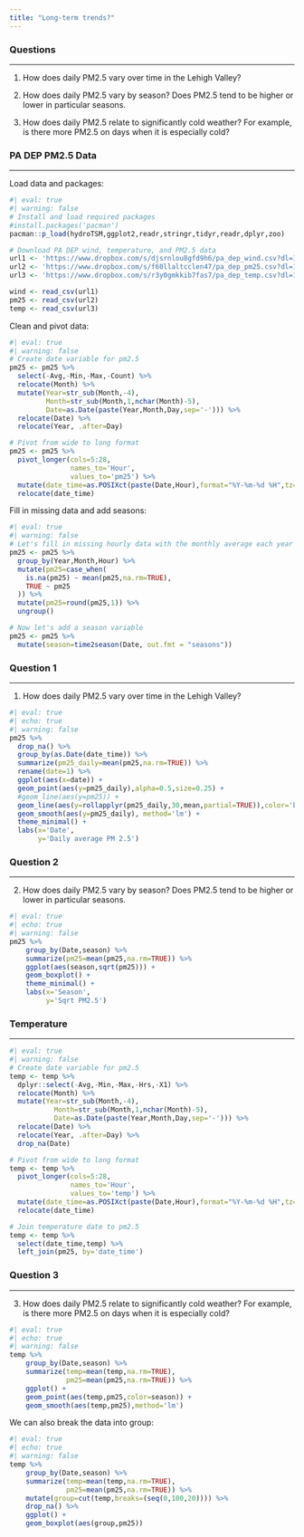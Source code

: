 ```yaml
---
title: "Long-term trends?"
---
```


```{=html}
<style>
  pre {
    background-color: lightyellow;
    white-space: pre-wrap;
    line-height: 100%;
  }
</style>
```
### **Questions**

------------------------------------------------------------------------

1.  How does daily PM2.5 vary over time in the Lehigh Valley?

2.  How does daily PM2.5 vary by season? Does PM2.5 tend to be higher or lower in particular seasons.

3.  How does daily PM2.5 relate to significantly cold weather? For example, is there more PM2.5 on days when it is especially cold?

### **PA DEP PM2.5 Data**

------------------------------------------------------------------------

Load data and packages:
```r
#| eval: true
#| warning: false
# Install and load required packages
#install.packages('pacman')
pacman::p_load(hydroTSM,ggplot2,readr,stringr,tidyr,readr,dplyr,zoo)

# Download PA DEP wind, temperature, and PM2.5 data
url1 <- 'https://www.dropbox.com/s/djsrnlou8gfd9h6/pa_dep_wind.csv?dl=1'
url2 <- 'https://www.dropbox.com/s/f60llaltcclen47/pa_dep_pm25.csv?dl=1'
url3 <- 'https://www.dropbox.com/s/r3y0gmkkib7fas7/pa_dep_temp.csv?dl=1'

wind <- read_csv(url1)
pm25 <- read_csv(url2)
temp <- read_csv(url3)
```

Clean and pivot data:
```r
#| eval: true
#| warning: false
# Create date variable for pm2.5 
pm25 <- pm25 %>% 
  select(-Avg,-Min,-Max,-Count) %>% 
  relocate(Month) %>%
  mutate(Year=str_sub(Month,-4),
         Month=str_sub(Month,1,nchar(Month)-5),
         Date=as.Date(paste(Year,Month,Day,sep='-'))) %>%
  relocate(Date) %>%
  relocate(Year, .after=Day)

# Pivot from wide to long format
pm25 <- pm25 %>%
  pivot_longer(cols=5:28,
               names_to='Hour',
               values_to='pm25') %>%
  mutate(date_time=as.POSIXct(paste(Date,Hour),format="%Y-%m-%d %H",tz="UTC")) %>%
  relocate(date_time)
```

Fill in missing data and add seasons:
```r
#| eval: true
#| warning: false
# Let's fill in missing hourly data with the monthly average each year
pm25 <- pm25 %>%
  group_by(Year,Month,Hour) %>% 
  mutate(pm25=case_when(
    is.na(pm25) ~ mean(pm25,na.rm=TRUE),
    TRUE ~ pm25
  )) %>%
  mutate(pm25=round(pm25,1)) %>%
  ungroup()

# Now let's add a season variable
pm25 <- pm25 %>%
  mutate(season=time2season(Date, out.fmt = "seasons"))

```

### **Question 1**

------------------------------------------------------------------------

1.  How does daily PM2.5 vary over time in the Lehigh Valley?

```r
#| eval: true
#| echo: true
#| warning: false
pm25 %>% 
  drop_na() %>%
  group_by(as.Date(date_time)) %>%
  summarize(pm25_daily=mean(pm25,na.rm=TRUE)) %>%
  rename(date=1) %>%
  ggplot(aes(x=date)) +
  geom_point(aes(y=pm25_daily),alpha=0.5,size=0.25) +
  #geom_line(aes(y=pm25)) +
  geom_line(aes(y=rollapplyr(pm25_daily,30,mean,partial=TRUE)),color='blue') +
  geom_smooth(aes(y=pm25_daily), method='lm') +
  theme_minimal() +
  labs(x='Date',
       y='Daily average PM 2.5')
```

### **Question 2**

------------------------------------------------------------------------

2.  How does daily PM2.5 vary by season? Does PM2.5 tend to be higher or lower in particular seasons.

```r
#| eval: true
#| echo: true
#| warning: false
pm25 %>%
    group_by(Date,season) %>%
    summarize(pm25=mean(pm25,na.rm=TRUE)) %>%
    ggplot(aes(season,sqrt(pm25))) +
    geom_boxplot() +
    theme_minimal() +
    labs(x='Season',
         y='Sqrt PM2.5')
```

### **Temperature**

------------------------------------------------------------------------

```r
#| eval: true
#| warning: false
# Create date variable for pm2.5 
temp <- temp %>% 
  dplyr::select(-Avg,-Min,-Max,-Hrs,-X1) %>% 
  relocate(Month) %>%
  mutate(Year=str_sub(Month,-4),
           Month=str_sub(Month,1,nchar(Month)-5),
           Date=as.Date(paste(Year,Month,Day,sep='-'))) %>%
  relocate(Date) %>%
  relocate(Year, .after=Day) %>%
  drop_na(Date)

# Pivot from wide to long format
temp <- temp %>%
  pivot_longer(cols=5:28,
               names_to='Hour',
               values_to='temp') %>%
  mutate(date_time=as.POSIXct(paste(Date,Hour),format="%Y-%m-%d %H",tz="UTC")) %>%
  relocate(date_time)

# Join temperature date to pm2.5
temp <- temp %>%
  select(date_time,temp) %>%
  left_join(pm25, by='date_time')
```

### **Question 3**

------------------------------------------------------------------------

3.  How does daily PM2.5 relate to significantly cold weather? For example, is there more PM2.5 on days when it is especially cold?

```r
#| eval: true
#| echo: true
#| warning: false
temp %>%
    group_by(Date,season) %>%
    summarize(temp=mean(temp,na.rm=TRUE),
              pm25=mean(pm25,na.rm=TRUE)) %>%
    ggplot() +
    geom_point(aes(temp,pm25,color=season)) +
    geom_smooth(aes(temp,pm25),method='lm')
```

We can also break the data into group:

```r
#| eval: true
#| echo: true
#| warning: false
temp %>%
    group_by(Date,season) %>%
    summarize(temp=mean(temp,na.rm=TRUE),
              pm25=mean(pm25,na.rm=TRUE)) %>%
    mutate(group=cut(temp,breaks=(seq(0,100,20)))) %>%
    drop_na() %>%
    ggplot() +
    geom_boxplot(aes(group,pm25))
```